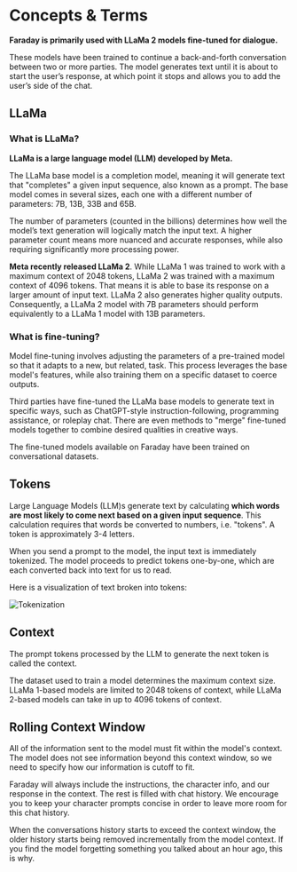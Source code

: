 # Concepts & Terms

**Faraday is primarily used with LLaMa 2 models fine-tuned for dialogue.**

These models have been trained to continue a back-and-forth conversation between two or more parties. The model generates text until it is about to start the user’s response, at which point it stops and allows you to add the user’s side of the chat.

## LLaMa

### What is LLaMa?

**LLaMa is a large language model (LLM) developed by Meta.**

The LLaMa base model is a completion model, meaning it will generate text that "completes" a given input sequence, also known as a prompt. The base model comes in several sizes, each one with a different number of parameters: 7B, 13B, 33B and 65B.

The number of parameters (counted in the billions) determines how well the model’s text generation will logically match the input text. A higher parameter count means more nuanced and accurate responses, while also requiring significantly more processing power.

**Meta recently released LLaMa 2**. While LLaMa 1 was trained to work with a maximum context of 2048 tokens, LLaMa 2 was trained with a maximum context of 4096 tokens. That means it is able to base its response on a larger amount of input text. LLaMa 2 also generates higher quality outputs. Consequently, a LLaMa 2 model with 7B parameters should perform equivalently to a LLaMa 1 model with 13B parameters.

### What is fine-tuning?

Model fine-tuning involves adjusting the parameters of a pre-trained model so that it adapts to a new, but related, task. This process leverages the base model's features, while also training them on a specific dataset to coerce outputs.

Third parties have fine-tuned the LLaMa base models to generate text in specific ways, such as ChatGPT-style instruction-following, programming assistance, or roleplay chat. There are even methods to "merge" fine-tuned models together to combine desired qualities in creative ways.

The fine-tuned models available on Faraday have been trained on conversational datasets.

## Tokens

Large Language Models (LLM)s generate text by calculating **which words are most likely to come next based on a given input sequence**. This calculation requires that words be converted to numbers, i.e. "tokens". A token is approximately 3-4 letters.

When you send a prompt to the model, the input text is immediately tokenized. The model proceeds to predict tokens one-by-one, which are each converted back into text for us to read.

Here is a visualization of text broken into tokens:

![Tokenization](/images/tokenized_text.png)

## Context

The prompt tokens processed by the LLM to generate the next token is called the context.

The dataset used to train a model determines the maximum context size. LLaMa 1-based models are limited to 2048 tokens of context, while LLaMa 2-based models can take in up to 4096 tokens of context.

## Rolling Context Window

All of the information sent to the model must fit within the model's context. The model does not see information beyond this context window, so we need to specify how our information is cutoff to fit.

Faraday will always include the instructions, the character info, and our response in the context. The rest is filled with chat history. We encourage you to keep your character prompts concise in order to leave more room for this chat history.

When the conversations history starts to exceed the context window, the older history starts being removed incrementally from the model context. If you find the model forgetting something you talked about an hour ago, this is why.
